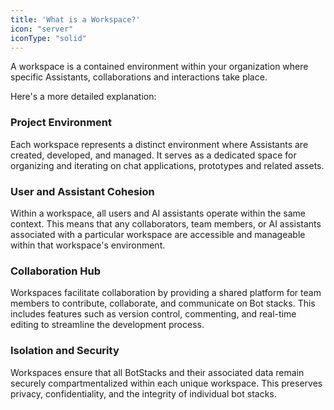 ```yaml
---
title: 'What is a Workspace?'
icon: "server"
iconType: "solid"
---
```


A workspace is a contained environment within your organization where specific Assistants, collaborations and interactions take place. 

Here's a more detailed explanation:

### Project Environment

Each workspace represents a distinct environment where Assistants are created, developed, and managed. It serves as a dedicated space for organizing and iterating on chat applications, prototypes and related assets.

### User and Assistant Cohesion

Within a workspace, all users and AI assistants operate within the same context. This means that any collaborators, team members, or AI assistants associated with a particular workspace are accessible and manageable within that workspace's environment.

### Collaboration Hub

Workspaces facilitate collaboration by providing a shared platform for team members to contribute, collaborate, and communicate on Bot stacks. This includes features such as version control, commenting, and real-time editing to streamline the development process.

### Isolation and Security

Workspaces ensure that all BotStacks and their associated data remain securely compartmentalized within each unique workspace. This preserves privacy, confidentiality, and the integrity of individual bot stacks.
